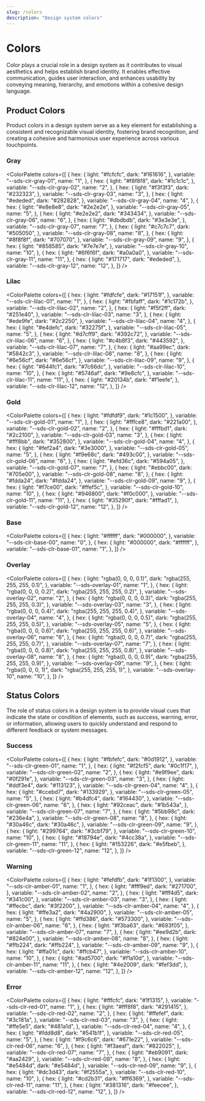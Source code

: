```yaml
---
slug: /colors
description: "Design system colors"
---
```


# Colors

Color plays a crucial role in a design system as it contributes to visual
aesthetics and helps establish brand identity. It enables effective
communication, guides user interaction, and enhances usability by conveying
meaning, hierarchy, and emotions within a cohesive design language.

<ColorPaletteThemeSwitcher />

## Product Colors

Product colors in a design system serve as a key element for establishing a
consistent and recognizable visual identity, fostering brand recognition, and
creating a cohesive and harmonious user experience across various touchpoints.

### Gray

<ColorPalette
  colors={[
    {
      hex: {
        light: "#fcfcfc",
        dark: "#161616",
      },
      variable: "--sds-clr-gray-01",
      name: "1",
    },
    {
      hex: {
        light: "#f8f8f8",
        dark: "#1c1c1c",
      },
      variable: "--sds-clr-gray-02",
      name: "2",
    },
    {
      hex: {
        light: "#f3f3f3",
        dark: "#232323",
      },
      variable: "--sds-clr-gray-03",
      name: "3",
    },
    {
      hex: {
        light: "#ededed",
        dark: "#282828",
      },
      variable: "--sds-clr-gray-04",
      name: "4",
    },
    {
      hex: {
        light: "#e8e8e8",
        dark: "#2e2e2e",
      },
      variable: "--sds-clr-gray-05",
      name: "5",
    },
    {
      hex: {
        light: "#e2e2e2",
        dark: "#343434",
      },
      variable: "--sds-clr-gray-06",
      name: "6",
    },
    {
      hex: {
        light: "#dbdbdb",
        dark: "#3e3e3e",
      },
      variable: "--sds-clr-gray-07",
      name: "7",
    },
    {
      hex: {
        light: "#c7c7c7",
        dark: "#505050",
      },
      variable: "--sds-clr-gray-08",
      name: "8",
    },
    {
      hex: {
        light: "#8f8f8f",
        dark: "#707070",
      },
      variable: "--sds-clr-gray-09",
      name: "9",
    },
    {
      hex: {
        light: "#858585",
        dark: "#7e7e7e",
      },
      variable: "--sds-clr-gray-10",
      name: "10",
    },
    {
      hex: {
        light: "#6f6f6f",
        dark: "#a0a0a0",
      },
      variable: "--sds-clr-gray-11",
      name: "11",
    },
    {
      hex: {
        light: "#171717",
        dark: "#ededed",
      },
      variable: "--sds-clr-gray-12",
      name: "12",
    },
  ]}
/>

### Lilac

<ColorPalette
  colors={[
    {
      hex: {
        light: "#fdfcfe",
        dark: "#17151f",
      },
      variable: "--sds-clr-lilac-01",
      name: "1",
    },
    {
      hex: {
        light: "#fbfaff",
        dark: "#1c172b",
      },
      variable: "--sds-clr-lilac-02",
      name: "2",
    },
    {
      hex: {
        light: "#f5f2ff",
        dark: "#251e40",
      },
      variable: "--sds-clr-lilac-03",
      name: "3",
    },
    {
      hex: {
        light: "#ede9fe",
        dark: "#2c2250",
      },
      variable: "--sds-clr-lilac-04",
      name: "4",
    },
    {
      hex: {
        light: "#e4defc",
        dark: "#32275f",
      },
      variable: "--sds-clr-lilac-05",
      name: "5",
    },
    {
      hex: {
        light: "#d7cff9",
        dark: "#392c72",
      },
      variable: "--sds-clr-lilac-06",
      name: "6",
    },
    {
      hex: {
        light: "#c4b8f3",
        dark: "#443592",
      },
      variable: "--sds-clr-lilac-07",
      name: "7",
    },
    {
      hex: {
        light: "#aa99ec",
        dark: "#5842c3",
      },
      variable: "--sds-clr-lilac-08",
      name: "8",
    },
    {
      hex: {
        light: "#6e56cf",
        dark: "#6e56cf",
      },
      variable: "--sds-clr-lilac-09",
      name: "9",
    },
    {
      hex: {
        light: "#644fc1",
        dark: "#7c66dc",
      },
      variable: "--sds-clr-lilac-10",
      name: "10",
    },
    {
      hex: {
        light: "#5746af",
        dark: "#9e8cfc",
      },
      variable: "--sds-clr-lilac-11",
      name: "11",
    },
    {
      hex: {
        light: "#20134b",
        dark: "#f1eefe",
      },
      variable: "--sds-clr-lilac-12",
      name: "12",
    },
  ]}
/>

### Gold

<ColorPalette
  colors={[
    {
      hex: {
        light: "#fdfdf9",
        dark: "#1c1500",
      },
      variable: "--sds-clr-gold-01",
      name: "1",
    },
    {
      hex: {
        light: "#fffce8",
        dark: "#221a00",
      },
      variable: "--sds-clr-gold-02",
      name: "2",
    },
    {
      hex: {
        light: "#fffbd1",
        dark: "#2c2100",
      },
      variable: "--sds-clr-gold-03",
      name: "3",
    },
    {
      hex: {
        light: "#fff8bb",
        dark: "#352800",
      },
      variable: "--sds-clr-gold-04",
      name: "4",
    },
    {
      hex: {
        light: "#fef2a4",
        dark: "#3e3000",
      },
      variable: "--sds-clr-gold-05",
      name: "5",
    },
    {
      hex: {
        light: "#f9e68c",
        dark: "#493c00",
      },
      variable: "--sds-clr-gold-06",
      name: "6",
    },
    {
      hex: {
        light: "#efd36c",
        dark: "#594a05",
      },
      variable: "--sds-clr-gold-07",
      name: "7",
    },
    {
      hex: {
        light: "#ebbc00",
        dark: "#705e00",
      },
      variable: "--sds-clr-gold-08",
      name: "8",
    },
    {
      hex: {
        light: "#fdda24",
        dark: "#fdda24",
      },
      variable: "--sds-clr-gold-09",
      name: "9",
    },
    {
      hex: {
        light: "#f7ce00",
        dark: "#ffef5c",
      },
      variable: "--sds-clr-gold-10",
      name: "10",
    },
    {
      hex: {
        light: "#946800",
        dark: "#f0c000",
      },
      variable: "--sds-clr-gold-11",
      name: "11",
    },
    {
      hex: {
        light: "#35290f",
        dark: "#fffad1",
      },
      variable: "--sds-clr-gold-12",
      name: "12",
    },
  ]}
/>

### Base

<ColorPalette
  colors={[
    {
      hex: {
        light: "#ffffff",
        dark: "#000000",
      },
      variable: "--sds-clr-base-00",
      name: "0",
    },
    {
      hex: {
        light: "#000000",
        dark: "#ffffff",
      },
      variable: "--sds-clr-base-01",
      name: "1",
    },
  ]}
/>

### Overlay

<ColorPalette
  colors={[
    {
      hex: {
        light: "rgba(0, 0, 0, 0.1)",
        dark: "rgba(255, 255, 255, 0.1)",
      },
      variable: "--sds-overlay-01",
      name: "1",
    },
    {
      hex: {
        light: "rgba(0, 0, 0, 0.2)",
        dark: "rgba(255, 255, 255, 0.2)",
      },
      variable: "--sds-overlay-02",
      name: "2",
    },
    {
      hex: {
        light: "rgba(0, 0, 0, 0.3)",
        dark: "rgba(255, 255, 255, 0.3)",
      },
      variable: "--sds-overlay-03",
      name: "3",
    },
    {
      hex: {
        light: "rgba(0, 0, 0, 0.4)",
        dark: "rgba(255, 255, 255, 0.4)",
      },
      variable: "--sds-overlay-04",
      name: "4",
    },
    {
      hex: {
        light: "rgba(0, 0, 0, 0.5)",
        dark: "rgba(255, 255, 255, 0.5)",
      },
      variable: "--sds-overlay-05",
      name: "5",
    },
    {
      hex: {
        light: "rgba(0, 0, 0, 0.6)",
        dark: "rgba(255, 255, 255, 0.6)",
      },
      variable: "--sds-overlay-06",
      name: "6",
    },
    {
      hex: {
        light: "rgba(0, 0, 0, 0.7)",
        dark: "rgba(255, 255, 255, 0.7)",
      },
      variable: "--sds-overlay-07",
      name: "7",
    },
    {
      hex: {
        light: "rgba(0, 0, 0, 0.8)",
        dark: "rgba(255, 255, 255, 0.8)",
      },
      variable: "--sds-overlay-08",
      name: "8",
    },
    {
      hex: {
        light: "rgba(0, 0, 0, 0.9)",
        dark: "rgba(255, 255, 255, 0.9)",
      },
      variable: "--sds-overlay-09",
      name: "9",
    },
    {
      hex: {
        light: "rgba(0, 0, 0, 1)",
        dark: "rgba(255, 255, 255, 1)",
      },
      variable: "--sds-overlay-10",
      name: "10",
    },
  ]}
/>

## Status Colors

The role of status colors in a design system is to provide visual cues that
indicate the state or condition of elements, such as success, warning, error, or
information, allowing users to quickly understand and respond to different
feedback or system messages.

### Success

<ColorPalette
  colors={[
    {
      hex: {
        light: "#fbfefc",
        dark: "#0d1912",
      },
      variable: "--sds-clr-green-01",
      name: "1",
    },
    {
      hex: {
        light: "#f2fcf5",
        dark: "#0c1f17",
      },
      variable: "--sds-clr-green-02",
      name: "2",
    },
    {
      hex: {
        light: "#e9f9ee",
        dark: "#0f291e",
      },
      variable: "--sds-clr-green-03",
      name: "3",
    },
    {
      hex: {
        light: "#ddf3e4",
        dark: "#113123",
      },
      variable: "--sds-clr-green-04",
      name: "4",
    },
    {
      hex: {
        light: "#ccebd7",
        dark: "#133929",
      },
      variable: "--sds-clr-green-05",
      name: "5",
    },
    {
      hex: {
        light: "#b4dfc4",
        dark: "#164430",
      },
      variable: "--sds-clr-green-06",
      name: "6",
    },
    {
      hex: {
        light: "#92ceac",
        dark: "#1b543a",
      },
      variable: "--sds-clr-green-07",
      name: "7",
    },
    {
      hex: {
        light: "#5bb98c",
        dark: "#236e4a",
      },
      variable: "--sds-clr-green-08",
      name: "8",
    },
    {
      hex: {
        light: "#30a46c",
        dark: "#30a46c",
      },
      variable: "--sds-clr-green-09",
      name: "9",
    },
    {
      hex: {
        light: "#299764",
        dark: "#3cb179",
      },
      variable: "--sds-clr-green-10",
      name: "10",
    },
    {
      hex: {
        light: "#18794e",
        dark: "#4cc38a",
      },
      variable: "--sds-clr-green-11",
      name: "11",
    },
    {
      hex: {
        light: "#153226",
        dark: "#e5fbeb",
      },
      variable: "--sds-clr-green-12",
      name: "12",
    },
  ]}
/>

### Warning

<ColorPalette
  colors={[
    {
      hex: {
        light: "#fefdfb",
        dark: "#1f1300",
      },
      variable: "--sds-clr-amber-01",
      name: "1",
    },
    {
      hex: {
        light: "#fff9ed",
        dark: "#271700",
      },
      variable: "--sds-clr-amber-02",
      name: "2",
    },
    {
      hex: {
        light: "#fff4d5",
        dark: "#341c00",
      },
      variable: "--sds-clr-amber-03",
      name: "3",
    },
    {
      hex: {
        light: "#ffecbc",
        dark: "#3f2200",
      },
      variable: "--sds-clr-amber-04",
      name: "4",
    },
    {
      hex: {
        light: "#ffe3a2",
        dark: "#4a2900",
      },
      variable: "--sds-clr-amber-05",
      name: "5",
    },
    {
      hex: {
        light: "#ffd386",
        dark: "#573300",
      },
      variable: "--sds-clr-amber-06",
      name: "6",
    },
    {
      hex: {
        light: "#f3ba63",
        dark: "#693f05",
      },
      variable: "--sds-clr-amber-07",
      name: "7",
    },
    {
      hex: {
        light: "#ee9d2b",
        dark: "#824e00",
      },
      variable: "--sds-clr-amber-08",
      name: "8",
    },
    {
      hex: {
        light: "#ffb224",
        dark: "#ffb224",
      },
      variable: "--sds-clr-amber-09",
      name: "9",
    },
    {
      hex: {
        light: "#ffa01c",
        dark: "#ffcb47",
      },
      variable: "--sds-clr-amber-10",
      name: "10",
    },
    {
      hex: {
        light: "#ad5700",
        dark: "#f1a10d",
      },
      variable: "--sds-clr-amber-11",
      name: "11",
    },
    {
      hex: {
        light: "#4e2009",
        dark: "#fef3dd",
      },
      variable: "--sds-clr-amber-12",
      name: "12",
    },
  ]}
/>

### Error

<ColorPalette
  colors={[
    {
      hex: {
        light: "#fffcfc",
        dark: "#1f1315",
      },
      variable: "--sds-clr-red-01",
      name: "1",
    },
    {
      hex: {
        light: "#fff8f8",
        dark: "#291415",
      },
      variable: "--sds-clr-red-02",
      name: "2",
    },
    {
      hex: {
        light: "#ffefef",
        dark: "#3c181a",
      },
      variable: "--sds-clr-red-03",
      name: "3",
    },
    {
      hex: {
        light: "#ffe5e5",
        dark: "#481a1d",
      },
      variable: "--sds-clr-red-04",
      name: "4",
    },
    {
      hex: {
        light: "#fdd8d8",
        dark: "#541b1f",
      },
      variable: "--sds-clr-red-05",
      name: "5",
    },
    {
      hex: {
        light: "#f9c6c6",
        dark: "#671e22",
      },
      variable: "--sds-clr-red-06",
      name: "6",
    },
    {
      hex: {
        light: "#f3aeaf",
        dark: "#822025",
      },
      variable: "--sds-clr-red-07",
      name: "7",
    },
    {
      hex: {
        light: "#eb9091",
        dark: "#aa2429",
      },
      variable: "--sds-clr-red-08",
      name: "8",
    },
    {
      hex: {
        light: "#e5484d",
        dark: "#e5484d",
      },
      variable: "--sds-clr-red-09",
      name: "9",
    },
    {
      hex: {
        light: "#dc3d43",
        dark: "#f2555a",
      },
      variable: "--sds-clr-red-10",
      name: "10",
    },
    {
      hex: {
        light: "#cd2b31",
        dark: "#ff6369",
      },
      variable: "--sds-clr-red-11",
      name: "11",
    },
    {
      hex: {
        light: "#381316",
        dark: "#feecee",
      },
      variable: "--sds-clr-red-12",
      name: "12",
    },
  ]}
/>
